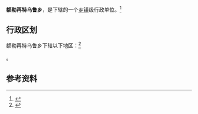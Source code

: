 {{中国乡级行政区
|景观照片文件名 = 
|景观照片描述 = 
|汉语拼音 = 
|其他语言 = 
|其他语言名称 = 
|旧称 = 
|地名出处 = 
|位置图文件名 = 
|位置图描述 = 
|自定义图片= 
|建置时间 = 
|政府驻地 = 
|毗邻 = 
|总面积 = 
|总人口 = 
|总人口年份 = 
|户籍人口 = 
|户籍人口年份 = 
|常住人口 = 
|常住人口年份 = 
|人口密度 = 
|GDP = 
|GDP年份 = 
|邮政编码 = 
|电话区号 = 996
|官方网站 = 
|网站名称 = 
|65/28/27/205/000}}

'''额勒再特乌鲁乡'''，是{{PRC admin/fullname|65/28/27/205/000|3}}下辖的一个[[乡镇|乡镇]]级行政单位。<ref>{{PRC admin/ref sgc|{{PRC admin/parent|65/28/27/205/000}}}}</ref>

== 行政区划 ==

额勒再特乌鲁乡下辖以下地区：<ref>{{PRC admin/ref sgc|65/28/27/205/000}}</ref>

{{PRC admin/children|65/28/27/205/000}}。

== 参考资料 ==

{{reflist}}

{{行政区划小作品}}
{{PRC admin/navcat|65/28/27/205/000}}